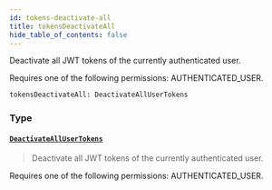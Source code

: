 ```yaml
---
id: tokens-deactivate-all
title: tokensDeactivateAll
hide_table_of_contents: false
---
```








Deactivate all JWT tokens of the currently authenticated user. 

Requires one of the following permissions: AUTHENTICATED_USER.

```graphql
tokensDeactivateAll: DeactivateAllUserTokens
```


### Type

#### [`DeactivateAllUserTokens`](../../../developer/api-reference/objects/deactivate-all-user-tokens) <Badge class="secondary" text="object"/>
> Deactivate all JWT tokens of the currently authenticated user. 

Requires one of the following permissions: AUTHENTICATED_USER.
> 





